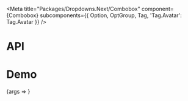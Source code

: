 
<Meta
  title="Packages/Dropdowns.Next/Combobox"
  component={Combobox}
  subcomponents={{ Option, OptGroup, Tag, 'Tag.Avatar': Tag.Avatar }}
/>

# API

<ArgsTable />

# Demo

<Canvas>
  <Story
    name="Combobox"
    args={{
      isEditable: true,
      listboxMaxHeight: Combobox.defaultProps.listboxMaxHeight
    }}
  >
    {args => <ComboboxStory {...args} />}
  </Story>
</Canvas>
